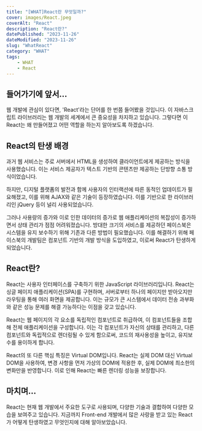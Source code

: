 ```yaml
---
title: "[WHAT]React란 무엇일까?"
cover: images/React.jpeg
coverAlt: "React"
description: "React란?"
datePublished: "2023-11-26"
dateModified: "2023-11-26"
slug: "WhatReact"
category: "WHAT"
tags:
    - WHAT
    - React
---
```


## 들어가기에 앞서…

웹 개발에 관심이 있다면, 'React'라는 단어를 한 번쯤 들어봤을 것입니다. 이 자바스크립트 라이브러리는 웹 개발의 세계에서 큰 중요성을 차지하고 있습니다. 그렇다면 이 React는 왜 만들어졌고 어떤 역할을 하는지 알아보도록 하겠습니다.

## React의 탄생 배경

과거 웹 서비스는 주로 서버에서 HTML을 생성하여 클라이언트에게 제공하는 방식을 사용했습니다. 이는 서비스 제공자가 텍스트 기반의 콘텐츠만 제공하는 단방향 소통 방식이었습니다.

하지만, 디지털 플랫폼의 발전과 함께 사용자의 인터랙션에 따른 동적인 업데이트가 필요해졌고, 이를 위해 AJAX와 같은 기술이 등장하였습니다. 이를 기반으로 한 라이브러리인 jQuery 등이 널리 사용되었습니다.

그러나 사용량의 증가와 이로 인한 데이터의 증가로 웹 애플리케이션의 복잡성이 증가하면서 상태 관리가 점점 어려워졌습니다. 방대한 크기의 서비스를 제공하던 페이스북은 시스템을 유지 보수하기 위해 기존과 다른 방법이 필요했습니다. 이를 해결하기 위해 페이스북의 개발팀은 컴포넌트 기반의 개발 방식을 도입하였고, 이로써 React가 탄생하게 되었습니다.

## React란?

React는 사용자 인터페이스를 구축하기 위한 JavaScript 라이브러리입니다. React는 싱글 페이지 애플리케이션(SPA)를 구현하며, 서버로부터 하나의 페이지만 받아오지만 라우팅을 통해 여러 화면을 제공합니다. 이는 규모가 큰 시스템에서 데이터 전송 과부화와 같은 성능 문제를 해결 가능하다는 이점을 갖고 있습니다.

React는 웹 페이지의 각 요소를 독립적인 컴포넌트로 취급하여, 이 컴포넌트들을 조합해 전체 애플리케이션을 구성합니다. 이는 각 컴포넌트가 자신의 상태를 관리하고, 다른 컴포넌트와 독립적으로 렌더링될 수 있게 함으로써, 코드의 재사용성을 높이고, 유지보수를 용이하게 합니다.

React의 또 다른 핵심 특징은 Virtual DOM입니다. React는 실제 DOM 대신 Virtual DOM을 사용하여, 변경 사항을 먼저 가상의 DOM에 적용한 후, 실제 DOM에 최소한의 변화만을 반영합니다. 이로 인해 React는 빠른 렌더링 성능을 보장합니다.

## 마치며…

React는 현재 웹 개발에서 주요한 도구로 사용되며, 다양한 기술과 결합하여 다양한 모습을 보여주고 있습니다. 지금까지 Front-end 개발에서 많은 사랑을 받고 있는 React가 어떻게 탄생하였고 무엇인지에 대해 알아보았습니다.